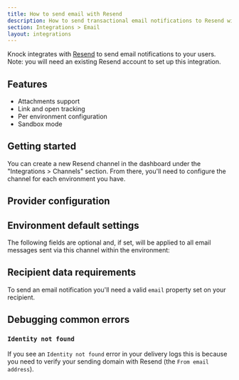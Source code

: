 ```yaml
---
title: How to send email with Resend
description: How to send transactional email notifications to Resend with Knock.
section: Integrations > Email
layout: integrations
---
```



Knock integrates with [Resend](https://resend.com/) to send email notifications to your users. Note: you will need an existing Resend account to set up this integration.

## Features

- Attachments support
- Link and open tracking
- Per environment configuration
- Sandbox mode

## Getting started

You can create a new Resend channel in the dashboard under the "Integrations > Channels" section. From there, you'll need to configure the channel for each environment you have.

## Provider configuration

<Attributes>
  <Attribute
    name="API key"
    type="string*"
    description="The API key for your Resend account, available from your Resend dashboard"
  />
  <Attribute
    name="From email address"
    type="string | liquid*"
    description="The sender email address (can use Liquid tags)"
  />
  <Attribute
    name="From name"
    type="string | liquid"
    description="The sender name (can use Liquid tags)"
  />
</Attributes>

## Environment default settings

The following fields are optional and, if set, will be applied to all email messages sent via this channel within the environment:

<Attributes>
  <Attribute
    name="Reply-to address"
    type="string | liquid"
    description="The reply-to email address (can use Liquid tags)"
  />
  <Attribute
    name="CC address"
    type="string | liquid"
    description="The cc email address (can use Liquid tags)"
  />
  <Attribute
    name="BCC address"
    type="string | liquid"
    description="The bcc email address (can use Liquid tags)"
  />
</Attributes>

## Recipient data requirements

To send an email notification you'll need a valid `email` property set on your recipient.

## Debugging common errors

### `Identity not found`

If you see an `Identity not found` error in your delivery logs this is because you need to verify your sending domain with Resend (the `From email address`).
